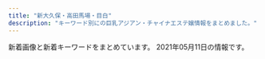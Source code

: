 ```yaml
---
title: "新大久保・高田馬場・目白"
description: "キーワード別にの巨乳アジアン・チャイナエステ嬢情報をまとめました。"
---
```


新着画像と新着キーワードをまとめています。
2021年05月11日の情報です。

<DmmAffiliateIns />
<KeywordTable
  shops={
    [
    {
        "url": "http://kobo.mssg.jp/",
        "img_links": [
            "http://kobo.mssg.jp/images/staff_5.jpg",
            "http://kobo.mssg.jp/images/info.png",
            "http://kobo.mssg.jp/layer/images/top/top_03.jpg",
            "http://kobo.mssg.jp/layer/images/top/top_08.png",
            "http://kobo.mssg.jp/layer/images/top/top_05.jpg",
            "http://kobo.mssg.jp/layer/images/top.jpg",
            "http://kobo.mssg.jp/images/top1.jpg",
            "http://kobo.mssg.jp/images/top2.jpg",
            "http://kobo.mssg.jp/layer/images/top/top_02.jpg",
            "http://kobo.mssg.jp/images/staff_bj1.png",
            "http://kobo.mssg.jp/images/staff_9a.jpg",
            "http://kobo.mssg.jp/images/staff_4.jpg",
            "http://kobo.mssg.jp/images/staff_2b.jpg",
            "http://kobo.mssg.jp/images/staff_9b.jpg",
            "http://kobo.mssg.jp/images/wenzi-staff.png",
            "http://kobo.mssg.jp/images/1.jpg",
            "http://kobo.mssg.jp/images/staff_8.jpg",
            "http://kobo.mssg.jp/images/staff_2a.jpg",
            "http://kobo.mssg.jp/images/s_info.png",
            "http://kobo.mssg.jp/images/staff_bj4.png",
            "http://kobo.mssg.jp/images/staff_10a.jpg",
            "http://kobo.mssg.jp/layer/images/top/top_01.jpg",
            "http://kobo.mssg.jp/images/staff_8a.jpg",
            "http://kobo.mssg.jp/layer/images/top/top_04.jpg",
            "http://kobo.mssg.jp/layer/images/top/top_06.jpg"
        ],
        "name": "\u6c34\u8272-\u30df\u30ba\u30a4\u30ed-",
        "keywords": {},
        "station": "JR\u5927\u4e45\u4fdd\u99c5\u5317\u53e3"
    },
    {
        "keywords": {},
        "station": "JR\u9ad8\u7530\u99ac\u5834\u99c5\u65e9\u7a32\u7530\u53e3",
        "url": "http://www.kity.work/",
        "name": "\u98a8\u96c5\u5802 \uff5e\u3075\u3046\u304c\u3069\u3046\uff5e",
        "img_links": [
            "http://www.kity.work/img/yuka1.jpg",
            "http://www.kity.work/images/sys.jpg",
            "http://www.kity.work/images/news.jpg",
            "http://www.kity.work/img/erina1.jpg",
            "http://www.kity.work/images/6.jpg",
            "http://www.kity.work/images/ac2.jpg",
            "http://www.kity.work/images/3.jpg",
            "http://www.kity.work/images/staff_t.jpg",
            "http://www.kity.work/images/s1.jpg",
            "http://www.kity.work/img/aoi1.jpg",
            "http://www.kity.work/img/sara1.jpg",
            "http://www.kity.work/img/aoi2.jpg",
            "http://www.kity.work/staff/aoi.jpg",
            "http://www.kity.work/img/sara2.jpg",
            "http://www.kity.work/images/int2.jpg",
            "http://www.kity.work/images/tel.jpg",
            "http://www.kity.work/images/int1.jpg",
            "http://www.kity.work/staff/erina.jpg",
            "http://www.kity.work/staff/yuka.jpg",
            "http://www.kity.work/images/tg.jpg",
            "http://www.kity.work/images/1.jpg",
            "http://www.kity.work/images/head.jpg",
            "http://www.kity.work/img/nana1.jpg",
            "http://www.kity.work/images/5.jpg",
            "http://www.kity.work/staff/sara.jpg",
            "http://www.kity.work/images/s2.jpg",
            "http://www.kity.work/images/s1.png",
            "http://www.kity.work/images/up.jpg",
            "http://www.kity.work/staff/nana.jpg",
            "http://www.kity.work/images/interior_t.jpg",
            "http://www.kity.work/images/7.jpg",
            "http://www.kity.work/img/erina2.jpg",
            "http://www.kity.work/img/yuka2.jpg"
        ]
    },
    {
        "keywords": {
            "83": 3,
            "86": 3,
            "C": 18
        },
        "url": "http://familiar.ests.jp/",
        "img_links": [
            "http://familiar.ests.jp/photos/sites/33/2019/09/2019092318545965.jpg",
            "http://familiar.ests.jp/photos/sites/33/2019/09/2019092718554568.jpg",
            "http://familiar.ests.jp/images/news.png",
            "http://familiar.ests.jp/images/s_service.png",
            "http://familiar.ests.jp/images/s_staff.png",
            "http://familiar.ests.jp/images/bian.jpg",
            "http://familiar.ests.jp/images/staff_bj4s.png",
            "http://familiar.ests.jp/images/staff_bj1s.png",
            "http://familiar.ests.jp/images/acc.png",
            "http://familiar.ests.jp/photos/sites/33/2020/10/2020101409554799.jpg",
            "http://familiar.ests.jp/photos/sites/33/2019/07/2019073009094778.jpg",
            "http://familiar.ests.jp/images/nei_bj1.png",
            "http://familiar.ests.jp/photos/sites/33/2020/10/2020101901153954.jpg",
            "http://familiar.ests.jp/images/info.png",
            "http://familiar.ests.jp/photos/sites/33/2019/09/2019092718570723.jpg",
            "http://familiar.ests.jp/images/service.jpg",
            "http://familiar.ests.jp/images/top.jpg",
            "http://familiar.ests.jp/images/mobile.jpg",
            "http://familiar.ests.jp/images/s_link.png"
        ],
        "name": "\u99ac\u5834one",
        "station": "JR\u9ad8\u7530\u99ac\u5834\u99c5\u65e9\u7a32\u7530\u53e3"
    },
    {
        "station": "JR\u5927\u4e45\u4fdd\u99c5\u5317\u53e3",
        "name": "COCORO",
        "url": "https://www.cocoro556.in/",
        "keywords": {
            "C": 21,
            "\u30bb\u30af\u30b7\u30fc": 1,
            "E": 1
        },
        "img_links": [
            "https://www.cocoro556.in/img/girl/thumb/smain126142f85375ac3eb532582567360874d2d6.jpg",
            "https://www.cocoro556.in/img/material/p2_t2_sub_m1_2.png",
            "https://www.cocoro556.in/img/material/ftel.png",
            "https://www.cocoro556.in/img/girl/thumb/smain1491773ceed1a7cd35919e9c6866285fb943.jpg",
            "https://www.cocoro556.in/img/material/pd_st1.png",
            "https://www.cocoro556.in/img/material/p6_t2_subt1.png",
            "https://www.cocoro556.in/img/material/top_t3.png",
            "https://www.cocoro556.in/img/girl/main/smain1671d805234c8fbb465b0ed26b0a1e25b455.jpg",
            "https://www.cocoro556.in/img/material/pageheaderimg4.jpg",
            "https://www.cocoro556.in/img/material/gm4_rollout.png",
            "https://www.cocoro556.in/img/material/photost7.png",
            "https://www.cocoro556.in/img/material/age_rollout.png",
            "https://www.cocoro556.in/img/material/pageheaderimg2.jpg",
            "https://www.cocoro556.in/img/girl/list/slist154a1f8e548a2959236fdd0e7abcde80ac7.jpg",
            "https://www.cocoro556.in/img/material/gm5_rollover.png",
            "https://www.cocoro556.in/img/material/top_t4.png",
            "https://www.cocoro556.in/img/camp/camp20210501.jpg",
            "https://www.cocoro556.in/img/girl/thumb/smain1441346e3df3ff1cef1386c89c6ba9e9f72e.jpg",
            "https://www.cocoro556.in/img/girl/list/slist146f806d031a1244ccfaa8b4d307f6ef6d7.jpg",
            "https://www.cocoro556.in/img/girl/thumb/smain145116a1817d484392856fb102a075fe06df.jpg",
            "https://www.cocoro556.in/img/girl/thumb/smain1442346e3df3ff1cef1386c89c6ba9e9f72e.jpg",
            "https://www.cocoro556.in/img/material/photost2rev1.png",
            "https://www.cocoro556.in/img/material/pd_st2.png",
            "https://www.cocoro556.in/img/material/p2_t2_subt1.png",
            "https://www.cocoro556.in/img/material/p2_t2_subt5_m1.png",
            "https://www.cocoro556.in/img/material/photost4rev1.png",
            "https://www.cocoro556.in/img/material/photost3rev1.png",
            "https://www.cocoro556.in/img/material/pageheaderimg3.jpg",
            "https://www.cocoro556.in/img/girl/main/smain16617090642c09cac745b0ded19f41e41b2c.jpg",
            "https://www.cocoro556.in/img/girl/list/slist144346e3df3ff1cef1386c89c6ba9e9f72e.jpg",
            "https://www.cocoro556.in/img/material/p6_t3.png",
            "https://www.cocoro556.in/img/girl/main/smain145116a1817d484392856fb102a075fe06df.jpg",
            "https://www.cocoro556.in/img/girl/list/slist149a7ba2e87eeed7d2ede49599bc2037647.jpg",
            "https://www.cocoro556.in/img/girl/main/smain1441346e3df3ff1cef1386c89c6ba9e9f72e.jpg",
            "https://www.cocoro556.in/img/girl/main/smain1491773ceed1a7cd35919e9c6866285fb943.jpg",
            "https://www.cocoro556.in/img/material/leftinfo.png",
            "https://www.cocoro556.in/img/girl/list/slist14516a1817d484392856fb102a075fe06df.jpg",
            "https://www.cocoro556.in/img/girl/thumb/smain1423ae12bc52cc115b3190fbe6a84a8ffa74.jpg",
            "https://www.cocoro556.in/img/material/p6_t3_subt1.png",
            "https://www.cocoro556.in/img/material/pd_st3.png",
            "https://www.cocoro556.in/img/material/top_t1.png",
            "https://www.cocoro556.in/img/material/gm3_rollout.png",
            "https://www.cocoro556.in/img/girl/thumb/smain1672d805234c8fbb465b0ed26b0a1e25b455.jpg",
            "https://www.cocoro556.in/img/girl/thumb/smain126332fd72809eba38056753c1720b05d8d5.jpg",
            "https://www.cocoro556.in/img/material/p2_t2_sub_m1_1.png",
            "https://www.cocoro556.in/img/material/photost6.png",
            "https://www.cocoro556.in/img/girl/thumb/smain1443346e3df3ff1cef1386c89c6ba9e9f72e.jpg",
            "https://www.cocoro556.in/img/girl/thumb/smain1462f806d031a1244ccfaa8b4d307f6ef6d7.jpg",
            "https://www.cocoro556.in/img/girl/thumb/smain1541a1f8e548a2959236fdd0e7abcde80ac7.jpg",
            "https://www.cocoro556.in/img/material/p2_t2_subt4_m1.png",
            "https://www.cocoro556.in/img/material/pageheaderimg1.jpg",
            "https://www.cocoro556.in/img/girl/list/slist142b75436b0012f83588e08b8d8eb48c8c2.jpg",
            "https://www.cocoro556.in/img/material/pd_number.png",
            "https://www.cocoro556.in/img/material/mobilesite.png",
            "https://www.cocoro556.in/img/material/gm5_rollout.png",
            "https://www.cocoro556.in/img/material/p6_t1.png",
            "https://www.cocoro556.in/img/material/photost1.png",
            "https://www.cocoro556.in/img/girl/thumb/smain14634879628e490d1ecf1cd7a9d727569f95.jpg",
            "https://www.cocoro556.in/img/material/p3_1_t1.png",
            "https://www.cocoro556.in/img/girl/thumb/smain16617090642c09cac745b0ded19f41e41b2c.jpg",
            "https://www.cocoro556.in/img/girl/thumb/smain16637090642c09cac745b0ded19f41e41b2c.jpg",
            "https://www.cocoro556.in/img/material/p6_t2.png",
            "https://www.cocoro556.in/img/camp/camp20210501premium.jpg",
            "https://www.cocoro556.in/img/girl/thumb/smain145316a1817d484392856fb102a075fe06df.jpg",
            "https://www.cocoro556.in/img/material/top_t3_subt1.png",
            "https://www.cocoro556.in/img/material/gm3_rollover.png",
            "https://www.cocoro556.in/img/girl/thumb/smain16627090642c09cac745b0ded19f41e41b2c.jpg",
            "https://www.cocoro556.in/img/girl/thumb/smain126242f85375ac3eb532582567360874d2d6.jpg",
            "https://www.cocoro556.in/img/material/top_t3_imgrev1.jpg",
            "https://www.cocoro556.in/img/girl/list/slist167f0b4414b94d2c934624a47b21815ef54.jpg",
            "https://www.cocoro556.in/img/material/gm1_rollover.png",
            "https://www.cocoro556.in/img/material/photost5.png",
            "https://www.cocoro556.in/img/girl/list/slist12642f85375ac3eb532582567360874d2d6.jpg",
            "https://www.cocoro556.in/img/material/gm6_rollout.png",
            "https://www.cocoro556.in/img/girl/thumb/smain14922dea5bdda380e76839c012ab24bd9f82.jpg",
            "https://www.cocoro556.in/img/material/p2_t2_subt2.png",
            "https://www.cocoro556.in/img/material/p5_t1.png",
            "https://www.cocoro556.in/img/girl/thumb/smain1422b75436b0012f83588e08b8d8eb48c8c2.jpg",
            "https://www.cocoro556.in/img/material/gm6_rollover.png",
            "https://www.cocoro556.in/img/material/p2_t2_subt4.png",
            "https://www.cocoro556.in/img/material/p2_t2_subt5.png",
            "https://www.cocoro556.in/img/material/p3_t1.png",
            "https://www.cocoro556.in/img/camp/camp20210403short.jpg",
            "https://www.cocoro556.in/img/girl/thumb/smain1542a1f8e548a2959236fdd0e7abcde80ac7.jpg",
            "https://www.cocoro556.in/img/girl/list/slist1667090642c09cac745b0ded19f41e41b2c.jpg",
            "https://www.cocoro556.in/img/girl/main/smain1461f806d031a1244ccfaa8b4d307f6ef6d7.jpg",
            "https://www.cocoro556.in/img/girl/thumb/smain1461f806d031a1244ccfaa8b4d307f6ef6d7.jpg",
            "https://www.cocoro556.in/img/material/p2_t2_sub_m1_3.png",
            "https://www.cocoro556.in/img/material/gm2_rollout.png",
            "https://www.cocoro556.in/img/material/p2_t2_subt5_m2.png",
            "https://www.cocoro556.in/img/material/top_t2.png",
            "https://www.cocoro556.in/img/girl/thumb/smain1543ab2e0ee9f9fde8103e9fe80e33b07761.jpg",
            "https://www.cocoro556.in/img/material/gm1_rollout.png",
            "https://www.cocoro556.in/img/girl/thumb/smain145216a1817d484392856fb102a075fe06df.jpg",
            "https://www.cocoro556.in/img/material/p2_t2_subt3.png",
            "https://www.cocoro556.in/img/girl/main/smain1421b75436b0012f83588e08b8d8eb48c8c2.jpg",
            "https://www.cocoro556.in/img/material/gm2_rollover.png",
            "https://www.cocoro556.in/img/girl/main/smain126142f85375ac3eb532582567360874d2d6.jpg",
            "https://www.cocoro556.in/img/girl/thumb/smain1671d805234c8fbb465b0ed26b0a1e25b455.jpg",
            "https://www.cocoro556.in/img/girl/thumb/smain1493773ceed1a7cd35919e9c6866285fb943.jpg",
            "https://www.cocoro556.in/img/girl/thumb/smain1421b75436b0012f83588e08b8d8eb48c8c2.jpg",
            "https://www.cocoro556.in/img/material/p2_t2.png",
            "https://www.cocoro556.in/img/girl/main/smain1541a1f8e548a2959236fdd0e7abcde80ac7.jpg",
            "https://www.cocoro556.in/img/girl/thumb/smain1673d805234c8fbb465b0ed26b0a1e25b455.jpg",
            "https://www.cocoro556.in/img/material/accminimgrev1.jpg"
        ]
    },
    {
        "name": "\u6625\u306e\u5922",
        "img_links": [
            "http://www.harunoyume.com/images/covergirl.jpg",
            "http://www.harunoyume.com/images/discount.jpg",
            "http://www.harunoyume.com/images/campaign.jpg",
            "http://www.harunoyume.com/images/service-image.jpg"
        ],
        "keywords": {},
        "url": "http://www.harunoyume.com/",
        "station": "JR\u65b0\u5927\u4e45\u4fdd\u99c5"
    },
    {
        "url": "https://tsukinohana88.wixsite.com/index",
        "img_links": [
            "https://static.wixstatic.com/media/80a184_37c7b495532e44808fa932ada8728921~mv2.png",
            "https://static.wixstatic.com/media/80a184_b70a2c117ac542f79ec2a2014b642be4~mv2.png",
            "https://static.wixstatic.com/media/80a184_40c0679b081a48f9bb573cda81913473~mv2.png",
            "https://static.wixstatic.com/media/80a184_5208b825bc574a8e8c38cfed61640f7b~mv2.png",
            "https://static.wixstatic.com/media/80a184_a8f91b6640fd4492af590f16ac685c66~mv2.png",
            "https://static.wixstatic.com/media/80a184_f4cca0709e8a42dfbc72e26393934723~mv2.jpg",
            "https://static.wixstatic.com/media/80a184_126746405a7f40f191a12f71b777ea41~mv2.png",
            "https://static.wixstatic.com/media/80a184_a8e12af9159e4af2bbd2cf724caf4e6a~mv2.jpeg",
            "https://static.wixstatic.com/media/80a184_6f8a99a76cfa4e8cb6871f8cdc4667f5~mv2.png",
            "https://static.wixstatic.com/media/71aabe_7fde48e91203411687f75bf66049b810~mv2.jpg",
            "https://static.wixstatic.com/media/80a184_fc46eb4762dc45d5aaded3823ed9ff89~mv2.png",
            "https://static.wixstatic.com/media/80a184_9dc0d14b20d54a71a6cb9f57217e8a32~mv2.png",
            "https://static.wixstatic.com/media/80a184_685d8785c64448469efbaecd356f0615~mv2.jpg",
            "https://static.wixstatic.com/media/80a184_60e3e10d71c6473ca82f313fefc49773~mv2.png"
        ],
        "station": "JR\u65b0\u5927\u4e45\u4fdd\u99c5",
        "name": "\u6708\u306e\u82b1",
        "keywords": {}
    },
    {
        "name": "\u82b1",
        "station": "JR\u5927\u4e45\u4fdd\u99c5\u5317\u53e3",
        "url": "https://est-hana.com/",
        "keywords": {
            "\u30c0\u30a4\u30ca\u30de\u30a4\u30c8": 1,
            "G": 1,
            "C": 40,
            "E": 4
        },
        "img_links": [
            "https://est-hana.com/img/girl/list/sface18449673a0eecbfdaab27d1a016ce6f4281.jpg",
            "https://est-hana.com/img/material/photorenew1.jpg",
            "https://est-hana.com/img/girl/list/slist199a8b144d9cbd006fc9dffdf23ad77de07.jpg",
            "https://est-hana.com/img/girl/list/slist18449673a0eecbfdaab27d1a016ce6f4281.jpg",
            "https://est-hana.com/img/girl/main/smain1991a8b144d9cbd006fc9dffdf23ad77de07.jpg",
            "https://est-hana.com/img/girl/pickup/topgirl20180526173824.png",
            "https://est-hana.com/img/material/massap5.jpg",
            "https://est-hana.com/img/girl/main/s180_1.jpg",
            "https://est-hana.com/img/girl/list/slist2012ba9beda1a19f1ba57dcc87485d57321.jpg",
            "https://est-hana.com/img/material/massap7.jpg",
            "https://est-hana.com/img/material/staff_t1rev1.png",
            "https://est-hana.com/img/girl/list/sface8365230fc40840a020ba3ed47600db4b4a.jpg",
            "https://est-hana.com/img/girl/list/slist19053cc33bb85f739f63e84c2ae2c41c2eb.jpg",
            "https://est-hana.com/img/material/top_t2_img_rev2.jpg",
            "https://est-hana.com/img/girl/pickup/topgirl20190528141109.png",
            "https://est-hana.com/img/material/hosi5.png",
            "https://est-hana.com/img/girl/list/sface193e3a7504f14e2050f14cb6782d72bb46c.jpg",
            "https://est-hana.com/img/material/massap4.jpg",
            "https://est-hana.com/img/girl/thumb/smain1102404ef9fc79e2a0a04d64b621c22a0c77.jpg",
            "https://est-hana.com/img/girl/thumb/smain193281777917c863b2cd265723b9cb5a3c32.jpg",
            "https://est-hana.com/img/material/d11.png",
            "https://est-hana.com/img/girl/list/s86_face.jpg",
            "https://est-hana.com/img/girl/pickup/pickup20190121202926.jpg",
            "https://est-hana.com/img/girl/list/s139_list.jpg",
            "https://est-hana.com/img/girl/thumb/smain197153ce52e0264e81a8a42e5d3c84dd833e.jpg",
            "https://est-hana.com/img/material/photorenew2rev1.jpg",
            "https://est-hana.com/img/material/age.png",
            "https://est-hana.com/img/girl/pickup/topgirl20141227182718.png",
            "https://est-hana.com/img/girl/thumb/s173_2.jpg",
            "https://est-hana.com/img/girl/main/smain1931e3a7504f14e2050f14cb6782d72bb46c.jpg",
            "https://est-hana.com/img/material/top_t6.png",
            "https://est-hana.com/img/girl/main/s173_1.jpg",
            "https://est-hana.com/img/girl/thumb/s88_1.jpg",
            "https://est-hana.com/img/material/w2.png",
            "https://est-hana.com/img/girl/list/s173_list.jpg",
            "https://est-hana.com/img/material/sys_course2_rev2.png",
            "https://est-hana.com/img/girl/pickup/pickup20190118192153.jpg",
            "https://est-hana.com/img/girl/main/s75_1.jpg",
            "https://est-hana.com/img/girl/thumb/s75_1.jpg",
            "https://est-hana.com/img/material/gm2_rollout.png",
            "https://est-hana.com/img/girl/thumb/smain184249673a0eecbfdaab27d1a016ce6f4281.jpg",
            "https://est-hana.com/img/girl/list/s180_list.jpg",
            "https://est-hana.com/img/girl/main/smain184149673a0eecbfdaab27d1a016ce6f4281.jpg",
            "https://est-hana.com/img/girl/pickup/pickup20180526173711.jpg",
            "https://est-hana.com/img/material/photorenew3.jpg",
            "https://est-hana.com/img/girl/list/s173_face.jpg",
            "https://est-hana.com/img/girl/list/sface190e7f2a11706f93c08ab1eb76c57c0a501.jpg",
            "https://est-hana.com/img/material/top_t2.png",
            "https://est-hana.com/img/girl/list/sface199a8b144d9cbd006fc9dffdf23ad77de07.jpg",
            "https://est-hana.com/img/girl/pickup/topgirl20140510202547.png",
            "https://est-hana.com/img/material/sys_etc.png",
            "https://est-hana.com/img/material/detailwaku.png",
            "https://est-hana.com/img/material/massap1.jpg",
            "https://est-hana.com/img/girl/thumb/s139_1.jpg",
            "https://est-hana.com/img/whatnew/20200304.jpg",
            "https://est-hana.com/img/material/gm1_rollout.png",
            "https://est-hana.com/img/girl/thumb/smain1891e9ae2d8752cd8b9474ebd62df9909f9b.jpg",
            "https://est-hana.com/img/material/staff_t1.png",
            "https://est-hana.com/img/material/sys_option.png",
            "https://est-hana.com/img/girl/pickup/pickup20180830201105.jpg",
            "https://est-hana.com/img/girl/main/smain1911ec56c0d5cc68365ea11e2e52a40272d8.jpg",
            "https://est-hana.com/img/material/day.png",
            "https://est-hana.com/img/girl/thumb/s180_1.jpg",
            "https://est-hana.com/img/girl/pickup/pickup20141227182613.jpeg",
            "https://est-hana.com/img/girl/list/sface110404ef9fc79e2a0a04d64b621c22a0c77.jpg",
            "https://est-hana.com/img/girl/thumb/s173_1.jpg",
            "https://est-hana.com/img/whatnew/20200401_mask.jpg",
            "https://est-hana.com/img/girl/list/s75_list.jpg",
            "https://est-hana.com/img/girl/thumb/s86_1.jpg",
            "https://est-hana.com/img/girl/list/slist19753ce52e0264e81a8a42e5d3c84dd833e.jpg",
            "https://est-hana.com/img/material/click_tel_btn.png",
            "https://est-hana.com/img/material/top_t4.png",
            "https://est-hana.com/img/girl/pickup/topgirl20180908131653.png",
            "https://est-hana.com/img/girl/thumb/smain1871110bf62c88dcefca310cdc127f9b11f2.jpg",
            "https://est-hana.com/img/girl/thumb/smain18725b09cd881b1f036f9f4970616c10b474.jpg",
            "https://est-hana.com/img/girl/thumb/smain184149673a0eecbfdaab27d1a016ce6f4281.jpg",
            "https://est-hana.com/img/girl/main/smain197153ce52e0264e81a8a42e5d3c84dd833e.jpg",
            "https://est-hana.com/img/whatnew/20200401min60.jpg",
            "https://est-hana.com/img/girl/pickup/pickup20191214162524.jpg",
            "https://est-hana.com/img/girl/thumb/smain19725e2ed7efe2de621955e09d12295a13ee.jpg",
            "https://est-hana.com/img/material/photorenew5.jpg",
            "https://est-hana.com/img/material/topflashimg1.jpg",
            "https://est-hana.com/img/material/systme_t2.png",
            "https://est-hana.com/img/material/top_t3.png",
            "https://est-hana.com/img/material/sframe2014.png",
            "https://est-hana.com/img/girl/list/sface19753ce52e0264e81a8a42e5d3c84dd833e.jpg",
            "https://est-hana.com/img/girl/list/slist189e9ae2d8752cd8b9474ebd62df9909f9b.jpg",
            "https://est-hana.com/img/material/hosi4.png",
            "https://est-hana.com/img/girl/thumb/smain1991a8b144d9cbd006fc9dffdf23ad77de07.jpg",
            "https://est-hana.com/img/girl/pickup/topgirl20140502225842.png",
            "https://est-hana.com/img/girl/pickup/pickup20191208191053.jpg",
            "https://est-hana.com/img/girl/list/s163_face.jpg",
            "https://est-hana.com/img/girl/pickup/topgirl20180308214256.png",
            "https://est-hana.com/img/material/systme_t1.png",
            "https://est-hana.com/img/girl/thumb/smain1913da4fa2da2e801312734721e1a44d8e19.jpg",
            "https://est-hana.com/img/girl/thumb/smain1911ec56c0d5cc68365ea11e2e52a40272d8.jpg",
            "https://est-hana.com/img/material/sys_course3_rev1.png",
            "https://est-hana.com/img/material/gm3_rollout.png",
            "https://est-hana.com/img/material/gm6_rollout.png",
            "https://est-hana.com/img/material/massap3.jpg",
            "https://est-hana.com/img/girl/pickup/pickup20190227121102.jpg",
            "https://est-hana.com/img/girl/thumb/smain1912da4fa2da2e801312734721e1a44d8e19.jpg",
            "https://est-hana.com/img/girl/list/s75_face.jpg",
            "https://est-hana.com/img/girl/pickup/pickup20190528135649.jpg",
            "https://est-hana.com/img/girl/pickup/topgirl20161016054301.png",
            "https://est-hana.com/img/girl/list/slist187110f9d5212fd19d8b8410ec6bff294e6.jpg",
            "https://est-hana.com/img/material/top_t5.png",
            "https://est-hana.com/img/girl/list/sface201dc74ab8dea78d771771d5fda7bccc989.jpg",
            "https://est-hana.com/img/material/photorenew4.jpg",
            "https://est-hana.com/img/material/top_twitter.png",
            "https://est-hana.com/img/material/staffdetail_t1.png",
            "https://est-hana.com/img/girl/list/slist193a69a1a063a3159e298d18b691542266d.jpg",
            "https://est-hana.com/img/girl/list/slist110d5ce8a5906e2cdaf90af47c9395e0dff.jpg",
            "https://est-hana.com/img/girl/list/s86_list.jpg",
            "https://est-hana.com/img/material/accsess_station.png",
            "https://est-hana.com/img/girl/list/slist191ec56c0d5cc68365ea11e2e52a40272d8.jpg",
            "https://est-hana.com/img/girl/main/smain110138adcf1cf026681bfa9a408199a21890.jpg",
            "https://est-hana.com/img/girl/thumb/smain1931e3a7504f14e2050f14cb6782d72bb46c.jpg",
            "https://est-hana.com/img/material/m5.png",
            "https://est-hana.com/img/girl/list/slist8365230fc40840a020ba3ed47600db4b4a.jpg",
            "https://est-hana.com/img/girl/list/s139_face.jpg",
            "https://est-hana.com/img/girl/list/sface189e9ae2d8752cd8b9474ebd62df9909f9b.jpg",
            "https://est-hana.com/img/material/line1.png",
            "https://est-hana.com/img/girl/main/smain1871110bf62c88dcefca310cdc127f9b11f2.jpg",
            "https://est-hana.com/img/girl/main/s139_1.jpg",
            "https://est-hana.com/img/girl/list/sface191ec56c0d5cc68365ea11e2e52a40272d8.jpg",
            "https://est-hana.com/img/girl/list/s77_list.jpg",
            "https://est-hana.com/img/material/infopanel.png",
            "https://est-hana.com/img/material/returnbtn.png",
            "https://est-hana.com/img/girl/list/s163_list.jpg",
            "https://est-hana.com/img/girl/list/s180_face.jpg",
            "https://est-hana.com/img/material/accsess_picter2.jpg",
            "https://est-hana.com/img/girl/main/smain1891e9ae2d8752cd8b9474ebd62df9909f9b.jpg",
            "https://est-hana.com/img/girl/pickup/pickup20181218104555.jpg",
            "https://est-hana.com/img/girl/pickup/pickup20190118192257.jpg",
            "https://est-hana.com/img/girl/list/s88_list.jpg",
            "https://est-hana.com/img/material/massap6.jpg",
            "https://est-hana.com/img/girl/main/smain1901e7f2a11706f93c08ab1eb76c57c0a501.jpg",
            "https://est-hana.com/img/girl/thumb/smain1902e7f2a11706f93c08ab1eb76c57c0a501.jpg",
            "https://est-hana.com/img/girl/main/s86_1.jpg",
            "https://est-hana.com/img/material/month.png",
            "https://est-hana.com/img/girl/list/s77_face.jpg",
            "https://est-hana.com/img/girl/list/sface187386757ea62d773ca58e2457fc23b8e13.jpg",
            "https://est-hana.com/img/material/massap2.jpg",
            "https://est-hana.com/img/girl/main/s88_1.jpg",
            "https://est-hana.com/img/camp/camp20210501.png",
            "https://est-hana.com/img/material/massa_t1.png",
            "https://est-hana.com/img/material/gm5_rollout.png",
            "https://est-hana.com/img/girl/thumb/smain110138adcf1cf026681bfa9a408199a21890.jpg",
            "https://est-hana.com/img/girl/thumb/smain1901e7f2a11706f93c08ab1eb76c57c0a501.jpg",
            "https://est-hana.com/img/material/gm4_rollout.png",
            "https://est-hana.com/img/material/sys_course1_rev2.png",
            "https://est-hana.com/img/girl/list/s88_face.jpg"
        ]
    },
    {
        "station": "JR\u5927\u4e45\u4fdd\u99c5\u5317\u53e3",
        "img_links": [],
        "keywords": {},
        "name": "Rabenda\u30fb\u30e9\u30d9\u30f3\u30c0\u30fc",
        "url": "http://gogonoheya.ies.fun/"
    },
    {
        "keywords": {},
        "station": "JR\u9ad8\u7530\u99ac\u5834\u99c5\u6771\u53e3",
        "img_links": [
            "http://esthe.top/images/an_2_04.jpg",
            "http://esthe.top/images/demo/slider/tooltips/slide2.png",
            "http://esthe.top/images/an_2_02.jpg",
            "http://esthe.top/images/staff_images/staff_04a.jpg",
            "http://esthe.top/images/demo/slider/tooltips/slide4.png",
            "http://esthe.top/images/room_images/gallery-03.jpg",
            "http://esthe.top/images/room_images/gallery-02.jpg",
            "http://esthe.top/images/staff_images/staff_010a.jpg",
            "http://esthe.top/images/an_1_03.jpg",
            "http://esthe.top/images/an_2_03.jpg",
            "http://esthe.top/images/demo/slider/images/slide3.png",
            "http://esthe.top/images/staff_images/staff_012a.jpg",
            "http://esthe.top/images/an_1_02.jpg",
            "http://esthe.top/images/demo/slider/images/slide1.png",
            "http://esthe.top/images/staff_images/staff_09b.jpg",
            "http://esthe.top/images/an_1_07.jpg",
            "http://esthe.top/images/room_images/gallery-01.jpg",
            "http://esthe.top/images/demo/slider/images/slide2.png",
            "http://esthe.top/images/staff_images/staff_09a.jpg",
            "http://esthe.top/images/staff_images/staff_04b.jpg",
            "http://esthe.top/images/an_2_05.jpg",
            "http://esthe.top/images/room_images/index-01.jpg",
            "http://esthe.top/images/room_images/index-02.jpg",
            "http://esthe.top/images/staff_images/staff_01b.jpg",
            "http://esthe.top/images/an_1_06.jpg",
            "http://esthe.top/images/room_images/gallery-05.jpg",
            "http://esthe.top/images/demo/slider/tooltips/slide3.png",
            "http://esthe.top/images/an_1_04.jpg",
            "http://esthe.top/images/QRcode.jpg",
            "http://esthe.top/images/staff_images/staff_01a.jpg",
            "http://esthe.top/images/staff_images/staff_07b.jpg",
            "http://esthe.top/images/an_2_07.jpg",
            "http://esthe.top/images/staff_images/staff_010b.jpg",
            "http://esthe.top/images/demo/slider/images/slide5.png",
            "http://esthe.top/images/acs_ima/access-03.jpg",
            "http://esthe.top/images/room_images/gallery-04.jpg",
            "http://esthe.top/images/room_images/gallery-06.jpg",
            "http://esthe.top/images/acs_ima/access-01.jpg",
            "http://esthe.top/images/demo/slider/images/slide4.png",
            "http://esthe.top/images/acs_ima/access-04.jpg",
            "http://esthe.top/images/an_2_06.jpg",
            "http://esthe.top/images/demo/slider/tooltips/slide1.png",
            "http://esthe.top/images/demo/slider/tooltips/slide5.png",
            "http://esthe.top/images/Bottom_02.jpg",
            "http://esthe.top/images/acs_ima/access-02.jpg",
            "http://esthe.top/images/staff_images/staff_07a.jpg",
            "http://esthe.top/images/an_1_05.jpg",
            "http://esthe.top/images/Bottom_01.jpg"
        ],
        "url": "http://esthe.top/",
        "name": "RAN\uff5e\u30e9\u30f3\uff5e"
    },
    {
        "name": "Honey At Home \u30cf\u30cb\u30fc\u30a2\u30c3\u30c8\u30db\u30fc\u30e0",
        "url": "http://www.china-es.info/",
        "station": "JR\u9ad8\u7530\u99ac\u5834\u99c5\u65e9\u7a32\u7530\u53e3",
        "keywords": {},
        "img_links": [
            "http://www.china-es.info/images/staff_t.jpg",
            "http://www.china-es.info/img/hibiki1.jpg",
            "http://www.china-es.info/images/top.jpg",
            "http://www.china-es.info/images/sys1.jpg",
            "http://www.china-es.info/images/interior_t.jpg",
            "http://www.china-es.info/images/rec1.jpg",
            "http://www.china-es.info/images/sys2.jpg",
            "http://www.china-es.info/images/menu/top.jpg",
            "http://www.china-es.info/images/news.jpg",
            "http://www.china-es.info/images/rec2.jpg",
            "http://www.china-es.info/images/int3.jpg",
            "http://www.china-es.info/images/int2.jpg",
            "http://www.china-es.info/img/nana1.jpg",
            "http://www.china-es.info/images/menu/interior.jpg",
            "http://www.china-es.info/images/sys3.jpg",
            "http://www.china-es.info/images/int1.jpg",
            "http://www.china-es.info/images/head.jpg",
            "http://www.china-es.info/images/mobile.jpg",
            "http://www.china-es.info/images/menu/staff.jpg",
            "http://www.china-es.info/img/ringo1.jpg",
            "http://www.china-es.info/images/int4.jpg",
            "http://www.china-es.info/img/nana2.jpg"
        ]
    },
    {
        "img_links": [
            "http://www.y-rlx.site/images/index_09.jpg",
            "http://www.y-rlx.site/images/card.jpg",
            "http://www.y-rlx.site/girl/05.jpg",
            "http://www.y-rlx.site/images/info.jpg",
            "http://www.y-rlx.site/images/upload/thumb/0d7b4714c8aced28.jpg",
            "http://www.y-rlx.site/images/index_06.jpg",
            "http://www.y-rlx.site/images/index_13.jpg",
            "http://www.y-rlx.site/images/upload/thumb/e0a26e58e17a1416.jpg",
            "http://www.y-rlx.site/images/index_11.jpg",
            "http://www.y-rlx.site/images/upload/thumb/0a4230132522743d.jpg",
            "http://www.y-rlx.site/girl/01.jpg",
            "http://y-rlx.site/images/index_04.jpg",
            "http://www.y-rlx.site/images/index_01.jpg",
            "http://www.y-rlx.site/images/index_20.jpg",
            "http://www.y-rlx.site/images/info_09.jpg",
            "http://www.y-rlx.site/girl/04.jpg",
            "http://www.y-rlx.site/images/index_04.jpg",
            "http://www.y-rlx.site/girl/02.jpg",
            "http://www.y-rlx.site/images/index_18.jpg",
            "http://www.y-rlx.site/girl/03.jpg",
            "http://www.y-rlx.site/images/staff_09.jpg",
            "http://www.y-rlx.site/images/index_03.jpg",
            "http://www.y-rlx.site/images/rec.jpg",
            "http://y-rlx.site/images/index_07.jpg",
            "http://www.y-rlx.site/images/upload/thumb/7ef0dbd713e60157.jpg",
            "http://www.y-rlx.site/images/index_02.jpg",
            "http://www.y-rlx.site/images/upload/thumb/855f910df0047867.jpg",
            "http://www.y-rlx.site/images/rec_09.jpg",
            "http://www.y-rlx.site/images/index_08.jpg",
            "http://www.y-rlx.site/images/index_10.jpg",
            "http://www.y-rlx.site/images/index_07.jpg",
            "http://www.y-rlx.site/images/upload/thumb/117cc02414cb58fe.jpg",
            "http://www.y-rlx.site/images/index_05.jpg",
            "http://www.y-rlx.site/images/upload/thumb/0776a8acf9219785.jpg",
            "http://www.y-rlx.site/images/index_15.jpg",
            "http://www.y-rlx.site/images/upload/thumb/7ec52ffef2544273.jpg",
            "http://www.y-rlx.site/images/upload/thumb/2c7fdde9ad97892b.jpg",
            "http://www.y-rlx.site/images/index_19.jpg",
            "http://www.y-rlx.site/images/upload/thumb/ff974991237a3b19.jpg",
            "http://www.y-rlx.site/images/upload/thumb/a3dc59474308193e.jpg"
        ],
        "keywords": {
            "87": 4,
            "C": 7,
            "D": 1,
            "88": 4
        },
        "station": "JR\u9ad8\u7530\u99ac\u5834\u99c5\u65e9\u7a32\u7530\u53e3",
        "name": "\u60a0\u30a8\u30b9\u30c6",
        "url": "http://www.y-rlx.site/"
    },
    {
        "url": "http://pretty.este.work/",
        "img_links": [
            "http://pretty.este.work/rei.jpg",
            "http://pretty.este.work/hana.jpg",
            "http://pretty.este.work/head.jpg",
            "http://pretty.este.work/rabu.jpg",
            "http://pretty.este.work/interior_t.jpg",
            "http://pretty.este.work/kaka.jpg",
            "http://pretty.este.work/rec1.png",
            "http://pretty.este.work/rec2.png",
            "http://pretty.este.work/sakura.jpg",
            "http://pretty.este.work/up.jpg",
            "http://pretty.este.work/erika.jpg",
            "http://pretty.este.work/ami.jpg",
            "http://pretty.este.work/sayurin.jpg",
            "http://pretty.este.work/1.jpg",
            "http://pretty.este.work/tg.jpg",
            "http://pretty.este.work/staff_t.jpg",
            "http://pretty.este.work/ayumi.jpg",
            "http://pretty.este.work/nana.jpg",
            "http://pretty.este.work/int1.png",
            "http://pretty.este.work/3.jpg",
            "http://pretty.este.work/2.jpg",
            "http://pretty.este.work/riri.jpg",
            "http://pretty.este.work/news.jpg",
            "http://pretty.este.work/4.jpg"
        ],
        "station": "JR\u9ad8\u7530\u99ac\u5834\u99c5",
        "name": "Pretty \uff5e\u30d7\u30ea\u30c6\u30a3\u30fc\uff5e",
        "keywords": {}
    },
    {
        "url": "http://tkoi.work/",
        "station": "JR\u9ad8\u7530\u99ac\u5834\u99c5\u65e9\u7a32\u7530\u53e3",
        "keywords": {},
        "name": "\u604b",
        "img_links": [
            "http://tkoi.work/images/b2.jpg",
            "http://tkoi.work/sp/images/rec2.png",
            "http://tkoi.work/images/main_footer.jpg",
            "http://tkoi.work/images/interior_t.jpg",
            "http://tkoi.work/sp/images/interior_t.png",
            "http://tkoi.work/sp/images/3.jpg",
            "http://tkoi.work/sp/images/1.jpg",
            "http://tkoi.work/sp/images/ac1.jpg",
            "http://tkoi.work/sp/menu/top.jpg",
            "http://tkoi.work/sp/images/newsb.png",
            "http://tkoi.work/img/koko1.jpg",
            "http://tkoi.work/sp/images/int1.png",
            "http://tkoi.work/img/ai1.jpg",
            "http://tkoi.work/images/int1.png",
            "http://tkoi.work/images/head.jpg",
            "http://tkoi.work/sp/images/head.jpg",
            "http://tkoi.work/sp/images/tel.jpg",
            "http://tkoi.work/sp/img/ai1.jpg",
            "http://tkoi.work/sp/images/sys.png",
            "http://tkoi.work/sp/images/info_t.jpg",
            "http://tkoi.work/images/news.png",
            "http://tkoi.work/images/4.jpg",
            "http://tkoi.work/sp/img/riri1.jpg",
            "http://tkoi.work/images/sys2.png",
            "http://tkoi.work/images/3.jpg",
            "http://tkoi.work/images/staff_t.jpg",
            "http://tkoi.work/sp/img/koko1.jpg",
            "http://tkoi.work/img/riri1.jpg",
            "http://tkoi.work/images/main_top.jpg",
            "http://tkoi.work/images/2.jpg",
            "http://tkoi.work/sp/images/rec1.png",
            "http://tkoi.work/sp/images/info.png",
            "http://tkoi.work/images/1.jpg",
            "http://tkoi.work/sp/images/int2.png",
            "http://tkoi.work/images/b1.jpg",
            "http://tkoi.work/sp/images/4.jpg",
            "http://tkoi.work/images/sm.jpg",
            "http://tkoi.work/images/int2.png",
            "http://tkoi.work/sp/images/ac2.png",
            "http://tkoi.work/img/mika1.jpg",
            "http://tkoi.work/images/sys1.png",
            "http://tkoi.work/sp/images/2.jpg",
            "http://tkoi.work/sp/images/staff_t.png",
            "http://tkoi.work/images/b3.jpg",
            "http://tkoi.work/sp/img/mika1.jpg",
            "http://tkoi.work/sp/menu/staff.jpg",
            "http://tkoi.work/sp/images/news.jpg",
            "http://tkoi.work/sp/images/footer.png",
            "http://tkoi.work/images/ta.jpg",
            "http://tkoi.work/images/s1.png",
            "http://tkoi.work/images/mobile.jpg"
        ]
    },
    {
        "img_links": [
            "http://aes-salon.com/scdl/staff/10591mb.jpg",
            "http://aes-salon.com/scdl/staff/10471mb.jpg",
            "http://aes-salon.com/scdl/staff/10631.jpg",
            "http://aes-salon.com/scdl/staff/10571.jpg",
            "http://aes-salon.com/scdl/staff/10601mb.jpg",
            "http://aes-salon.com/scdl/staff/10462.jpg",
            "http://aes-salon.com/scdl/staff/10562.jpg",
            "http://aes-salon.com/scdl/staff/10411mb.jpg",
            "http://aes-salon.com/scdl/staff/10341mb.jpg",
            "http://aes-salon.com/img/access/road2.jpg",
            "http://aes-salon.com/scdl/staff/10693.jpg",
            "http://aes-salon.com/scdl/staff/10711mb.jpg",
            "http://aes-salon.com/scdl/staff/10091mb.jpg",
            "http://aes-salon.com/scdl/staff/10121.jpg",
            "http://aes-salon.com/scdl/staff/10631mb.jpg",
            "http://aes-salon.com/scdl/staff/10081mb.jpg",
            "http://aes-salon.com/scdl/staff/10694.jpg",
            "http://aes-salon.com/scdl/staff/10083.jpg",
            "http://aes-salon.com/img/access/road4.jpg",
            "http://aes-salon.com/scdl/staff/10501mb.jpg",
            "http://aes-salon.com/scdl/staff/10571mb.jpg",
            "http://aes-salon.com/scdl/staff/10122.jpg",
            "http://aes-salon.com/scdl/staff/10461.jpg",
            "http://aes-salon.com/img/access/roaddm.png",
            "http://aes-salon.com/scdl/staff/10641.jpg",
            "http://aes-salon.com/scdl/staff/10441.jpg",
            "http://aes-salon.com/scdl/staff/10511mb.jpg",
            "http://aes-salon.com/pic/head.jpg",
            "http://aes-salon.com/pic/top2.jpg",
            "http://aes-salon.com/scdl/staff/10351mb.jpg",
            "http://aes-salon.com/scdl/staff/10341.jpg",
            "http://aes-salon.com/scdl/staff/10502.jpg",
            "http://aes-salon.com/scdl/staff/10412.jpg",
            "http://aes-salon.com/scdl/staff/10661mb.jpg",
            "http://aes-salon.com/scdl/staff/10701mb.jpg",
            "http://aes-salon.com/scdl/staff/10561mb.jpg",
            "http://aes-salon.com/img/system/campaign.jpg",
            "http://aes-salon.com/scdl/staff/10472.jpg",
            "http://aes-salon.com/scdl/staff/10092.jpg",
            "http://aes-salon.com/scdl/staff/10602.jpg",
            "http://aes-salon.com/img/ttl_mobile.jpg",
            "http://aes-salon.com/scdl/staff/10081.jpg",
            "http://aes-salon.com/scdl/staff/10511.jpg",
            "http://aes-salon.com/scdl/staff/10351.jpg",
            "http://aes-salon.com/scdl/staff/10621.jpg",
            "http://aes-salon.com/scdl/staff/10711.jpg",
            "http://aes-salon.com/scdl/staff/10651mb.jpg",
            "http://aes-salon.com/scdl/staff/10641mb.jpg",
            "http://aes-salon.com/scdl/staff/10671mb.jpg",
            "http://aes-salon.com/img/ttl_bekan.jpg",
            "http://aes-salon.com/scdl/staff/10292.jpg",
            "http://aes-salon.com/scdl/staff/10291.jpg",
            "http://aes-salon.com/scdl/staff/10592.jpg",
            "http://aes-salon.com/scdl/staff/10691mb.jpg",
            "http://aes-salon.com/scdl/staff/10671.jpg",
            "http://aes-salon.com/pic/top1.jpg",
            "http://aes-salon.com/scdl/staff/10461mb.jpg",
            "http://aes-salon.com/scdl/staff/10692.jpg",
            "http://aes-salon.com/scdl/staff/10471.jpg",
            "http://aes-salon.com/scdl/staff/10501.jpg",
            "http://aes-salon.com/scdl/staff/10691.jpg",
            "http://aes-salon.com/img/ttl_sister.png",
            "http://aes-salon.com/img/ttl_staff.png",
            "http://aes-salon.com/scdl/staff/10563.jpg",
            "http://aes-salon.com/img/access/road3.jpg",
            "http://aes-salon.com/scdl/staff/10601.jpg",
            "http://aes-salon.com/scdl/staff/10651.jpg",
            "http://aes-salon.com/scdl/staff/10621mb.jpg",
            "http://aes-salon.com/scdl/staff/10411.jpg",
            "http://aes-salon.com/scdl/staff/10721mb.jpg",
            "http://aes-salon.com/scdl/staff/10342.jpg",
            "http://aes-salon.com/scdl/staff/10082.jpg",
            "http://aes-salon.com/scdl/staff/10291mb.jpg",
            "http://aes-salon.com/img/ttl_nouka.jpg",
            "http://aes-salon.com/img/access/road1.jpg",
            "http://aes-salon.com/scdl/staff/10591.jpg",
            "http://aes-salon.com/scdl/staff/10561.jpg",
            "http://aes-salon.com/scdl/staff/10441mb.jpg",
            "http://aes-salon.com/scdl/staff/10701.jpg",
            "http://aes-salon.com/scdl/staff/10721.jpg",
            "http://aes-salon.com/img/ttl_att.png",
            "http://aes-salon.com/scdl/staff/10661.jpg",
            "http://aes-salon.com/scdl/staff/10121mb.jpg",
            "http://aes-salon.com/img/ttl_attbnr.jpg",
            "http://aes-salon.com/i/files/homeimg.jpg",
            "http://aes-salon.com/scdl/staff/10091.jpg"
        ],
        "station": "JR\u5927\u4e45\u4fdd\u99c5\u5317\u53e3",
        "keywords": {
            "C": 37
        },
        "name": "Lovely Heart",
        "url": "http://aes-salon.com/"
    },
    {
        "keywords": {
            "86": 4,
            "E": 2,
            "88": 3,
            "D": 2,
            "C": 3
        },
        "img_links": [
            "http://www.aromaonly1.com/images/index_01.jpg",
            "http://www.aromaonly1.com/images/index_12.jpg",
            "http://www.aromaonly1.com/images/index_02.jpg",
            "http://www.aromaonly1.com/images/service_10.jpg",
            "http://www.aromaonly1.com/images/index_20.jpg",
            "http://www.aromaonly1.com/images/service_11.jpg",
            "http://www.aromaonly1.com/images/index_19.jpg",
            "http://www.aromaonly1.com/uploads/ac75f516de3602f2ed5de1d9e2383a35.jpg",
            "http://www.aromaonly1.com/uploads/0d74a4af5e268e3562daa56048c13906.jpg",
            "http://www.aromaonly1.com/uploads/8e9e8b4d89b256773f17dff61368328c.jpg",
            "http://www.aromaonly1.com/uploads/56e94a67d1aa4ea89d5f2064a387ab96.jpg",
            "http://www.aromaonly1.com/uploads/3e6ede4dd71b9611bfc0fc01fff82057.jpg",
            "http://www.aromaonly1.com/uploads/015cba9c432d730d26583fe998534fa6.jpg",
            "http://www.aromaonly1.com/uploads/39a20c0f1405de5aa73fad53492e41be.jpg",
            "http://www.aromaonly1.com/images/index_06.jpg",
            "http://www.aromaonly1.com/my_work/images/pic1.png",
            "http://www.aromaonly1.com/uploads/5f4083d49285cbe64774b1bd70e86150.jpg",
            "http://www.aromaonly1.com/uploads/18799c1985ca7d1cd026808323ec51c2.jpg",
            "http://www.aromaonly1.com/images/interior_10.jpg",
            "http://www.aromaonly1.com/images/index_04.jpg",
            "http://www.aromaonly1.com/images/index_21.jpg",
            "http://www.aromaonly1.com/uploads/2f5941103973429d3981087968a845a3.jpg",
            "http://www.aromaonly1.com/uploads/b43afdf6c0db7020b472f89b05664984.jpg",
            "http://www.aromaonly1.com/images/index_07.jpg",
            "http://www.aromaonly1.com/images/index_18.jpg",
            "http://www.aromaonly1.com/images/link_10.jpg",
            "http://www.aromaonly1.com/uploads/66dc68de1f9c001b6f15d52303314efc.jpg",
            "http://www.aromaonly1.com/images/index_17.jpg",
            "http://www.aromaonly1.com/images/index_08.jpg",
            "http://www.aromaonly1.com/images/index_05.jpg",
            "http://www.aromaonly1.com/images/aromaonly1_468x60.png",
            "http://www.aromaonly1.com/images/fanhui.png",
            "http://www.aromaonly1.com/images/index_14.jpg",
            "http://www.aromaonly1.com/images/index_11.jpg",
            "http://www.aromaonly1.com/images/index_03.jpg",
            "http://www.aromaonly1.com/images/index_16.jpg",
            "http://www.aromaonly1.com/uploads/c24b4a66b959c50d941c227e2167e47a.jpg",
            "http://www.aromaonly1.com/images/index_15.jpg",
            "http://www.aromaonly1.com/images/girls_10.jpg",
            "http://www.aromaonly1.com/uploads/e01fa669285bc99ba782abfd90a08bb2.jpg"
        ],
        "name": "NEW ONLY ONE",
        "station": "JR\u9ad8\u7530\u99ac\u5834\u99c5",
        "url": "http://www.aromaonly1.com/"
    },
    {
        "station": "JR\u65b0\u5927\u4e45\u4fdd\u99c5",
        "url": "http://www.enchuen.com/",
        "keywords": {
            "C": 4
        },
        "img_links": [
            "http://www.enchuen.com/images/interior03.jpg",
            "http://www.enchuen.com/images/img_slider02.png",
            "http://www.enchuen.com/images/img_service05.png",
            "http://www.enchuen.com/images/h2_servicecontents.png",
            "http://www.enchuen.com/images/h2_instagam.png",
            "http://www.enchuen.com/images/top_slider3.jpg",
            "http://www.enchuen.com/images/h2_twitter.png",
            "http://www.enchuen.com/images/top_slider2.jpg",
            "http://www.enchuen.com/images/btn_gnavi04_no.png",
            "http://www.enchuen.com/images/h2_alliancegide.png",
            "http://www.enchuen.com/images/interior01_s.jpg",
            "http://www.enchuen.com/images/therapist_noa.jpg",
            "http://www.enchuen.com/images/icon_chi.png",
            "http://www.enchuen.com/images/img_service04.png",
            "http://www.enchuen.com/images/interior04.jpg",
            "http://www.enchuen.com/images/therapist_yona_s.jpg",
            "http://www.enchuen.com/images/therapist_yume_s.jpg",
            "http://www.enchuen.com/images/img_service01.png",
            "http://www.enchuen.com/images/top_slider4.jpg",
            "http://www.enchuen.com/images/img_slider03.png",
            "http://www.enchuen.com/images/btn_gnavi06_no.png",
            "http://www.enchuen.com/images/img_service06.png",
            "http://www.enchuen.com/images/h2_alliancegide2.png",
            "http://www.enchuen.com/images/ins_header.png",
            "http://www.enchuen.com/images/btn_gnavi05_no.png",
            "http://www.enchuen.com/images/h2_qa.png",
            "http://www.enchuen.com/images/h2_link01.png",
            "http://www.enchuen.com/images/img_comimgsoon.jpg",
            "http://www.enchuen.com/images/interior02.jpg",
            "http://www.enchuen.com/images/img_service02.png",
            "http://www.enchuen.com/images/img_service03.png",
            "http://www.enchuen.com/images/icon_eng.png",
            "http://www.enchuen.com/images/btn_gnavi02_no.png",
            "http://www.enchuen.com/images/img_service07.png",
            "http://www.enchuen.com/images/mail_header.png",
            "http://www.enchuen.com/images/a_qa.png",
            "http://www.enchuen.com/images/top_slider6.jpg",
            "http://www.enchuen.com/images/therapist_noa_s.jpg",
            "http://www.enchuen.com/images/q_qa.png",
            "http://www.enchuen.com/images/top_slider1.jpg",
            "http://www.enchuen.com/images/mess_footer.png",
            "http://www.enchuen.com/images/ban-tel.png",
            "http://www.enchuen.com/images/h2_contact.png",
            "http://www.enchuen.com/images/h2_linkban.png",
            "http://www.enchuen.com/images/btn_gnavi03_no.png",
            "http://www.enchuen.com/images/img_slider01.png",
            "http://www.enchuen.com/images/therapist_yume.jpg",
            "http://www.enchuen.com/images/top_slider5.jpg",
            "http://www.enchuen.com/images/interior01.jpg",
            "http://www.enchuen.com/images/interior03_s.jpg",
            "http://www.enchuen.com/images/ins_footer.png",
            "http://www.enchuen.com/images/h2_information.png",
            "http://www.enchuen.com/images/btn_gnavi01_no.png",
            "http://www.enchuen.com/images/tel_header.png",
            "http://www.enchuen.com/images/img_aromaoil.png",
            "http://www.enchuen.com/images/h2_alltherapist.png",
            "http://www.enchuen.com/images/tw_header.png",
            "http://www.enchuen.com/images/therapist_kaori_s.jpg",
            "http://www.enchuen.com/images/interior04_s.jpg",
            "http://www.enchuen.com/images/therapist_kaori.jpg",
            "http://www.enchuen.com/images/therapist_yona.jpg",
            "http://www.enchuen.com/images/interior02_s.jpg",
            "http://www.enchuen.com/images/pagetop.png",
            "http://www.enchuen.com/images/tw_footer.png"
        ],
        "name": "\u7e01\u4e2d\u7e01\uff5e\u3048\u3093\u3061\u3085\u3046\u3048\u3093\uff5e"
    },
    {
        "keywords": {
            "C": 36
        },
        "name": "Lovely Heart \u5927\u4e45\u4fdd\u5225\u9928",
        "station": "JR\u5927\u4e45\u4fdd\u99c5\u5317\u53e3",
        "url": "http://aes-treat.com/",
        "img_links": [
            "http://aes-treat.com/scdl/staff/10941mb.jpg",
            "http://aes-treat.com/scdl/staff/10771.jpg",
            "http://aes-treat.com/scdl/staff/10891.jpg",
            "http://aes-treat.com/scdl/staff/11181.jpg",
            "http://aes-treat.com/scdl/staff/11081.jpg",
            "http://aes-treat.com/scdl/staff/11151.jpg",
            "http://aes-treat.com/scdl/staff/10721mb.jpg",
            "http://aes-treat.com/scdl/staff/10971mb.jpg",
            "http://aes-treat.com/scdl/staff/11101.jpg",
            "http://aes-treat.com/scdl/staff/11111.jpg",
            "http://aes-treat.com/img/ttl_mobile.jpg",
            "http://aes-treat.com/scdl/staff/10901.jpg",
            "http://aes-treat.com/img/ttl_nouka.jpg",
            "http://aes-treat.com/img/ttl_attbnr.jpg",
            "http://aes-treat.com/scdl/staff/11051.jpg",
            "http://aes-treat.com/scdl/staff/11041mb.jpg",
            "http://aes-treat.com/scdl/staff/11091.jpg",
            "http://aes-treat.com/scdl/staff/11101mb.jpg",
            "http://aes-treat.com/scdl/staff/10171mb.jpg",
            "http://aes-treat.com/scdl/staff/11161mb.jpg",
            "http://aes-treat.com/scdl/staff/10841.jpg",
            "http://aes-treat.com/scdl/staff/11131mb.jpg",
            "http://aes-treat.com/scdl/staff/10971.jpg",
            "http://aes-treat.com/scdl/staff/11161.jpg",
            "http://aes-treat.com/scdl/staff/10171.jpg",
            "http://aes-treat.com/scdl/staff/10841mb.jpg",
            "http://aes-treat.com/pic/head.jpg",
            "http://aes-treat.com/pic/top1.jpg",
            "http://aes-treat.com/img/ttl_staff.png",
            "http://aes-treat.com/scdl/staff/11162.jpg",
            "http://aes-treat.com/scdl/staff/10651.jpg",
            "http://aes-treat.com/scdl/staff/10941.jpg",
            "http://aes-treat.com/scdl/staff/10681.jpg",
            "http://aes-treat.com/scdl/staff/11131.jpg",
            "http://aes-treat.com/scdl/staff/11091mb.jpg",
            "http://aes-treat.com/scdl/staff/10981.jpg",
            "http://aes-treat.com/scdl/staff/11081mb.jpg",
            "http://aes-treat.com/scdl/staff/11051mb.jpg",
            "http://aes-treat.com/scdl/staff/10651mb.jpg",
            "http://aes-treat.com/scdl/staff/10771mb.jpg",
            "http://aes-treat.com/scdl/staff/10842.jpg",
            "http://aes-treat.com/scdl/staff/11181mb.jpg",
            "http://aes-treat.com/scdl/staff/11041.jpg",
            "http://aes-treat.com/img/ttl_att.png",
            "http://aes-treat.com/scdl/staff/10811mb.jpg",
            "http://aes-treat.com/pic/top2.jpg",
            "http://aes-treat.com/i/files/homeimg.jpg",
            "http://aes-treat.com/scdl/staff/10901mb.jpg",
            "http://aes-treat.com/scdl/staff/10891mb.jpg",
            "http://aes-treat.com/scdl/staff/10861mb.jpg",
            "http://aes-treat.com/scdl/staff/11171mb.jpg",
            "http://aes-treat.com/scdl/staff/10902.jpg",
            "http://aes-treat.com/scdl/staff/10811.jpg",
            "http://aes-treat.com/scdl/staff/11151mb.jpg",
            "http://aes-treat.com/scdl/staff/11171.jpg",
            "http://aes-treat.com/scdl/staff/10972.jpg",
            "http://aes-treat.com/scdl/staff/10981mb.jpg",
            "http://aes-treat.com/img/system/campaign.jpg",
            "http://aes-treat.com/scdl/staff/11121.jpg",
            "http://aes-treat.com/scdl/staff/10721.jpg",
            "http://aes-treat.com/scdl/staff/11121mb.jpg",
            "http://aes-treat.com/scdl/staff/10861.jpg",
            "http://aes-treat.com/img/ttl_sister.png",
            "http://aes-treat.com/scdl/staff/10681mb.jpg",
            "http://aes-treat.com/scdl/staff/11111mb.jpg"
        ]
    },
    {
        "keywords": {
            "D": 182,
            "83": 9,
            "85": 18,
            "87": 72,
            "86": 94,
            "88": 27,
            "C": 2,
            "E": 36
        },
        "img_links": [
            "http://familiar.tyo.cm/photos/sites/37/2019/03/2019032406115312.jpg",
            "http://familiar.tyo.cm/photos/sites/37/2019/06/2019060406241084.jpg",
            "http://familiar.tyo.cm/photos/sites/37/2019/09/201909270657496.jpg",
            "http://familiar.tyo.cm/photos/sites/37/2019/03/2019032406115311.jpg",
            "http://familiar.tyo.cm/photos/sites/37/2019/03/2019031806471671.jpg",
            "http://familiar.tyo.cm/photos/sites/37/2019/06/2019060406161857.jpg",
            "http://familiar.tyo.cm/photos/sites/37/2019/12/2019120502264671.jpg",
            "http://familiar.tyo.cm/images/mobile.jpg",
            "http://familiar.tyo.cm/photos/sites/37/2019/10/2019102408541458.jpg",
            "http://familiar.tyo.cm/photos/sites/37/2019/03/2019032406115451.jpg",
            "http://familiar.tyo.cm/photos/sites/37/2019/11/2019112002511160.jpg",
            "http://familiar.tyo.cm/photos/sites/37/2019/12/201912130833132.jpg",
            "http://familiar.tyo.cm/photos/sites/37/2019/06/2019061502562745.jpg",
            "http://familiar.tyo.cm/photos/sites/37/2019/10/2019102502193551.jpg",
            "http://familiar.tyo.cm/photos/sites/37/2019/03/2019032406115446.jpg",
            "http://familiar.tyo.cm/photos/sites/37/2019/06/2019061502562798.jpg",
            "http://familiar.tyo.cm/photos/sites/37/2019/10/2019102502193826.jpg",
            "http://familiar.tyo.cm/images/s_staff.jpg",
            "http://familiar.tyo.cm/photos/sites/37/2018/12/2018121903013346.jpg",
            "http://familiar.tyo.cm/photos/sites/37/2019/06/2019061502562797.jpg",
            "http://familiar.tyo.cm/photos/sites/37/2019/06/2019062210030384.jpg",
            "http://familiar.tyo.cm/photos/sites/37/2019/06/201906040617136.jpg",
            "http://familiar.tyo.cm/photos/sites/37/2019/10/2019100304481325.jpg",
            "http://familiar.tyo.cm/photos/sites/37/2019/12/2019120401354980.jpg",
            "http://familiar.tyo.cm/images/s_link.jpg",
            "http://familiar.tyo.cm/images/1.png",
            "http://familiar.tyo.cm/photos/sites/37/2019/12/2019120502265383.jpg",
            "http://familiar.tyo.cm/photos/sites/37/2019/12/2019120401355046.jpg",
            "http://familiar.tyo.cm/photos/sites/37/2019/03/2019032406115440.jpg",
            "http://familiar.tyo.cm/photos/sites/37/2019/03/2019032406115491.jpg",
            "http://familiar.tyo.cm/photos/sites/37/2019/03/2019032406115598.jpg",
            "http://familiar.tyo.cm/images/s_news.jpg",
            "http://familiar.tyo.cm/photos/sites/37/2018/12/2018121903022968.jpg",
            "http://familiar.tyo.cm/photos/sites/37/2019/11/2019110802115992.jpg",
            "http://familiar.tyo.cm/photos/sites/37/2019/09/2019090503385014.jpg",
            "http://familiar.tyo.cm/images/tel.png",
            "http://familiar.tyo.cm/images/top.png",
            "http://familiar.tyo.cm/photos/sites/37/2019/12/2019120401354873.jpg",
            "http://familiar.tyo.cm/photos/sites/37/2019/11/2019112902341792.jpg"
        ],
        "name": "Familiar\u30fb\u30d5\u30a1\u30df\u30ea\u30fc\u30a2",
        "station": "JR\u65b0\u5927\u4e45\u4fdd\u99c5",
        "url": "http://familiar.tyo.cm/"
    },
    {
        "url": "https://venus.tyo.ac/",
        "name": "Venus -\u30f4\u30a3\u30fc\u30ca\u30b9-",
        "station": "JR\u5927\u4e45\u4fdd\u99c5\u5357\u53e3",
        "img_links": [],
        "keywords": {}
    },
    {
        "img_links": [
            "http://massage-1.net/images/top/top_06.jpg",
            "http://massage-1.net/images/page_top.png",
            "http://massage-1.net/images/top/top_01.jpg",
            "http://massage-1.net/images/top/top_03.jpg",
            "http://massage-1.net/images/top/top_02.jpg",
            "http://massage-1.net/images/top/top_05.jpg",
            "http://massage-1.net/images/home/top.jpg",
            "http://massage-1.net/images/staff_image/staf_05a.jpg",
            "http://massage-1.net/images/top/top_08.png",
            "http://massage-1.net/images/top/top_04.jpg"
        ],
        "station": "JR\u9ad8\u7530\u99ac\u5834\u99c5\u65e9\u7a32\u7530\u53e3",
        "url": "http://massage-1.net/",
        "keywords": {},
        "name": "\u697d\u5712"
    },
    {
        "name": "\u7652\u3057\u306e\u51fa\u4f1a\u3044",
        "station": "JR\u5927\u4e45\u4fdd\u99c5\u5317\u53e3",
        "img_links": [
            "http://p-aroma.work/staff/mirai.jpg",
            "http://p-aroma.work/images/7.jpg",
            "http://p-aroma.work/staff/mayu.jpg",
            "http://p-aroma.work/staff/haru.jpg",
            "http://p-aroma.work/img/mayu1.png",
            "http://p-aroma.work/images/int1.png",
            "http://p-aroma.work/images/tel.jpg",
            "http://p-aroma.work/images/2.jpg",
            "http://p-aroma.work/images/s1.png",
            "http://p-aroma.work/images/sys.png",
            "http://p-aroma.work/images/1.jpg",
            "http://p-aroma.work/images/6.jpg",
            "http://p-aroma.work/staff/kasumi.jpg",
            "http://p-aroma.work/img/haru1.png",
            "http://p-aroma.work/images/news.jpg",
            "http://p-aroma.work/img/rina1.png",
            "http://p-aroma.work/images/head.jpg",
            "http://p-aroma.work/images/mobile.jpg",
            "http://p-aroma.work/images/interior_t.png",
            "http://p-aroma.work/staff/rina.jpg",
            "http://p-aroma.work/images/3.jpg",
            "http://p-aroma.work/images/staff_t.png",
            "http://p-aroma.work/images/s2.jpg",
            "http://p-aroma.work/img/ayaka1.png",
            "http://p-aroma.work/img/mirai1.png",
            "http://p-aroma.work/images/s1.jpg",
            "http://p-aroma.work/staff/ayaka.jpg",
            "http://p-aroma.work/images/int2.png",
            "http://p-aroma.work/img/kasumi1.png",
            "http://p-aroma.work/images/4.jpg"
        ],
        "url": "http://p-aroma.work/",
        "keywords": {}
    }
]
}
/>
<DmmAffiliateScript />
